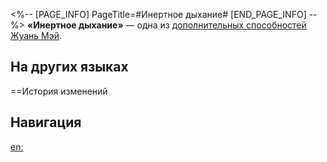 <%-- [PAGE_INFO]
PageTitle=#Инертное дыхание#
[END_PAGE_INFO] --%>
{{Навык Инфобокс
|Название         = Инертное дыхание
|Изображение      = След Инертное дыхание.png
|Персонаж         = Жуань Мэй
|Тип              = Доп. способность
|Возвышение       = 2
|Длительность     = 
|Описание         = Повышает эффект пробития всех союзников на 20%.
|Свойство1        = 
|Масштабирование1 = 
}}
'''«Инертное дыхание»''' — одна из [[дополнительная способность|дополнительных способностей]] [[Жуань Мэй]].

==На других языках==
{{На других языках
|en   = Inert Respiration
|zhs  = 物体呼吸中
|zht  = 物體呼吸中
|ja   = {{Rubi|呼吸|こきゅう}}の{{Rubi|中|なか}}
|ko   = 물체 호흡 중
|es   = Respiración inerte
|fr   = Respiration inerte
|ru   = Инертное дыхание
|th   = Inert Respiration
|vi   = Vật Thể Đang Thở
|de   = Atmender Organismus
|id   = Inert Respiration
|pt   = Respiração Inerte
}}

==История изменений
{{История изменений|3.5}}

==Навигация==
{{Навык Навбокс|Жуань Мэй}}

[[en:]]
